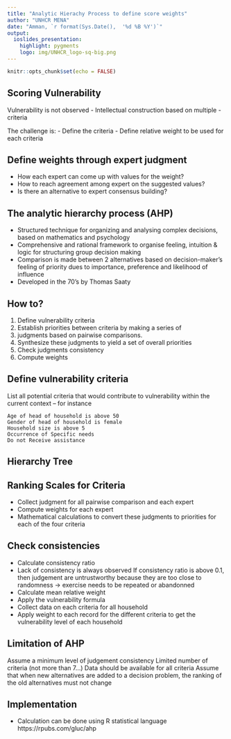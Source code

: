```yaml
---
title: "Analytic Hierachy Process to define score weights"
author: "UNHCR MENA"
date: "Amman, `r format(Sys.Date(),  '%d %B %Y')`"
output: 
  ioslides_presentation: 
    highlight: pygments
    logo: img/UNHCR_logo-sq-big.png
---
```


```r
knitr::opts_chunk$set(echo = FALSE)
```




## Scoring Vulnerability 

Vulnerability is not observed 
- Intellectual construction based on multiple - criteria 

The challenge is:
- Define the criteria 
- Define relative weight to be used for each criteria 

## Define weights through expert judgment 
- How each expert can come up with values for the weight? 
- How to reach agreement among expert on the suggested values? 
- Is there an alternative to expert consensus building? 

## The analytic hierarchy process (AHP)
- Structured technique for organizing and analysing complex decisions, based on mathematics and psychology 
- Comprehensive and rational framework to organise feeling, intuition & logic for structuring group decision making 
- Comparison is made between 2 alternatives based on decision-maker’s feeling of priority dues to importance, preference and likelihood of influence 
- Developed in the 70’s by Thomas Saaty

## How to?

1. Define vulnerability criteria
2. Establish priorities between criteria by making a series of 
3. judgments based on pairwise comparisons.
4. Synthesize these judgments to yield a set of overall priorities
5. Check judgments consistency
6. Compute weights

## Define vulnerability criteria

List all potential criteria that would contribute to vulnerability within the current context – for instance

    Age of head of household is above 50
    Gender of head of household is female
    Household size is above 5
    Occurrence of Specific needs
    Do not Receive assistance

## Hierarchy Tree


## Ranking Scales for Criteria
- Collect judgment for all pairwise comparison and each expert
- Compute weights for each expert
- Mathematical calculations to convert these judgments to priorities for each of the four criteria

## Check consistencies
- Calculate consistency ratio
- Lack of consistency is always observed
If consistency ratio is above 0.1, then judgement are untrustworthy because they are too close to randomness -> exercise needs to be repeated or abandonned
- Calculate mean relative weight
- Apply the vulnerability formula
- Collect data on each criteria for all household
- Apply weight to each record for the different criteria to get the vulnerability level of each household


## Limitation of AHP
Assume a minimum level of judgement consistency
Limited number of criteria (not more than 7…)
Data should be available for all criteria
Assume that when new alternatives are added to a decision problem, the ranking of the old alternatives must not change 

## Implementation
 - Calculation can be done using R statistical language
https://rpubs.com/gluc/ahp
 
 

